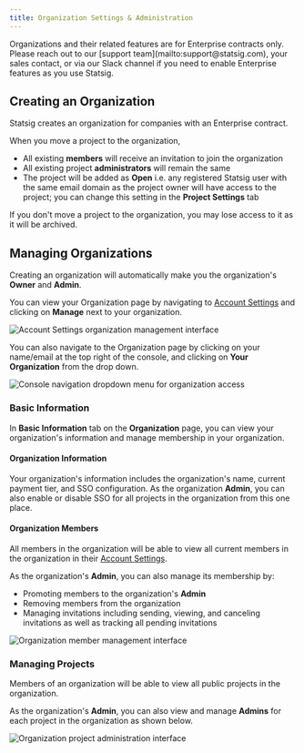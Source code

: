 ```yaml
---
title: Organization Settings & Administration
---
```


<Info>
Organizations and their related features are for Enterprise contracts only. Please reach out to our [support team](mailto:support@statsig.com), your sales contact, or via our Slack channel if you need to enable Enterprise features as you use Statsig.
</Info>

## Creating an Organization

Statsig creates an organization for companies with an Enterprise contract.

When you move a project to the organization, 
 - All existing **members** will receive an invitation to join the organization 
 - All existing project **administrators** will remain the same 
 - The project will be added as **Open** i.e. any registered Statsig user with the same email domain as the project owner will have access to the project; you can change this setting in the **Project Settings** tab

If you don't move a project to the organization, you may lose access to it as it will be archived. 

## Managing Organizations

Creating an organization will automatically make you the organization's **Owner** and **Admin**. 

You can view your Organization page by navigating to [Account Settings](https://console.statsig.com/account_settings)
and clicking on **Manage** next to your organization.

<Frame>
  <img src="https://user-images.githubusercontent.com/1315028/142705869-ce1b5f35-915a-481b-8772-532cfbda9427.png" alt="Account Settings organization management interface" />
</Frame>


You can also navigate to the Organization page by clicking on your name/email at the top right of the console, and clicking on **Your Organization** from the drop down. 

<Frame>
  <img src="https://user-images.githubusercontent.com/1315028/142705788-4d1a647b-54ab-4b02-b5b8-1017b4b5496b.png" alt="Console navigation dropdown menu for organization access" />
</Frame>


### Basic Information
In **Basic Information** tab on the **Organization** page, you can view your organization's information and manage membership in your organization.

#### Organization Information
Your organization's information includes the organization's name, current payment tier, and SSO configuration. 
As the organization **Admin**, you can also enable or disable SSO for all projects in the organization from this one place. 

#### Organization Members
All members in the organization will be able to view all current members in the organization in their [Account Settings](https://console.statsig.com/settings).

As the organization's **Admin**, you can also manage its membership by:
 - Promoting members to the organization's **Admin**
 - Removing members from the organization
 - Managing invitations including sending, viewing, and canceling invitations as well as tracking all pending invitations
  
  <Frame>
    <img src="https://user-images.githubusercontent.com/1315028/141508865-fd15880e-3cbc-423c-83ab-26477a6fc65e.png" alt="Organization member management interface" />
  </Frame>

### Managing Projects
Members of an organization will be able to view all public projects in the organization.

As the organization's **Admin**, you can also view and manage **Admins** for each project in the organization as shown below.

<Frame>
  <img src="https://user-images.githubusercontent.com/1315028/141508404-93895e32-cb11-4a0f-82d1-a290436a821b.png" alt="Organization project administration interface" />
</Frame>

